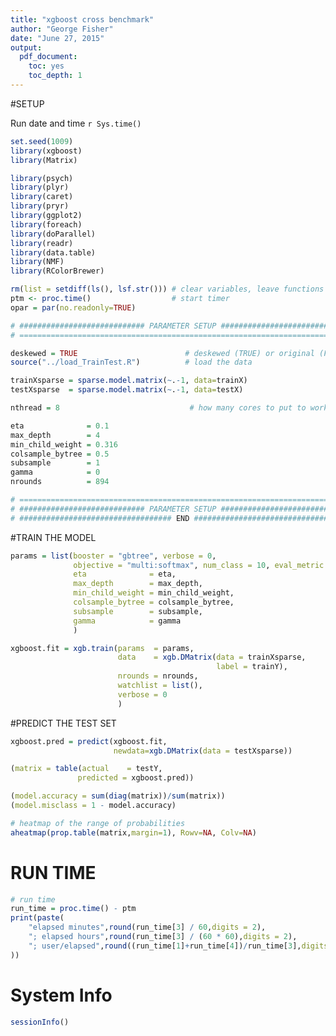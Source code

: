 ```yaml
---
title: "xgboost cross benchmark"
author: "George Fisher"
date: "June 27, 2015"
output: 
  pdf_document: 
    toc: yes
    toc_depth: 1
---
```


#SETUP

Run date and time `r Sys.time()`

```r
set.seed(1009)
library(xgboost)
library(Matrix)

library(psych)
library(plyr)
library(caret)
library(pryr)
library(ggplot2)
library(foreach)
library(doParallel)
library(readr)
library(data.table)
library(NMF)
library(RColorBrewer)

rm(list = setdiff(ls(), lsf.str())) # clear variables, leave functions
ptm <- proc.time()                  # start timer
opar = par(no.readonly=TRUE)

# ############################ PARAMETER SETUP ##################################
# ===============================================================================

deskewed = TRUE                        # deskewed (TRUE) or original (FALSE)
source("../load_TrainTest.R")          # load the data

trainXsparse = sparse.model.matrix(~.-1, data=trainX)
testXsparse  = sparse.model.matrix(~.-1, data=testX)

nthread = 8                             # how many cores to put to work?

eta              = 0.1
max_depth        = 4
min_child_weight = 0.316
colsample_bytree = 0.5
subsample        = 1
gamma            = 0
nrounds          = 894

# ===============================================================================
# ############################ PARAMETER SETUP ##################################
# ################################## END ########################################

```

#TRAIN THE MODEL

```r
params = list(booster = "gbtree", verbose = 0,
              objective = "multi:softmax", num_class = 10, eval_metric = "merror",
              eta              = eta,
              max_depth        = max_depth,
              min_child_weight = min_child_weight,
              colsample_bytree = colsample_bytree,
              subsample        = subsample,
              gamma            = gamma
              )

xgboost.fit = xgb.train(params  = params,
                        data    = xgb.DMatrix(data = trainXsparse,
                                              label = trainY),
                        nrounds = nrounds,
                        watchlist = list(),
                        verbose = 0
                        )
```   

#PREDICT THE TEST SET   


```r
xgboost.pred = predict(xgboost.fit, 
                       newdata=xgb.DMatrix(data = testXsparse))

(matrix = table(actual    = testY,
               predicted = xgboost.pred))

(model.accuracy = sum(diag(matrix))/sum(matrix))
(model.misclass = 1 - model.accuracy)

# heatmap of the range of probabilities
aheatmap(prop.table(matrix,margin=1), Rowv=NA, Colv=NA)

```

# RUN TIME

```r
# run time
run_time = proc.time() - ptm
print(paste(
    "elapsed minutes",round(run_time[3] / 60,digits = 2),
    "; elapsed hours",round(run_time[3] / (60 * 60),digits = 2),
    "; user/elapsed",round((run_time[1]+run_time[4])/run_time[3],digits=0)
))
```

# System Info

```r
sessionInfo()
```
